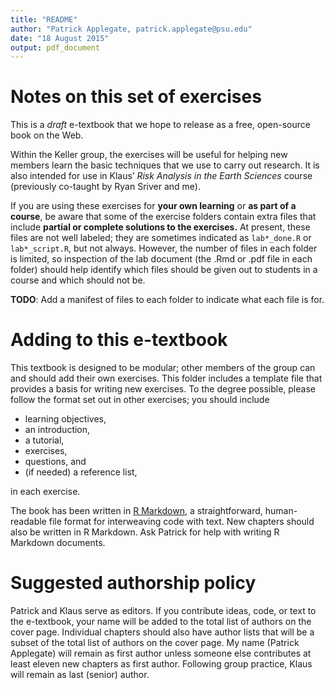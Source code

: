 ```yaml
---
title: "README"
author: "Patrick Applegate, patrick.applegate@psu.edu"
date: "18 August 2015"
output: pdf_document
---
```


# Notes on this set of exercises

This is a *draft* e-textbook that we hope to release as a free, open-source book on the Web.  

Within the Keller group, the exercises will be useful for helping new members learn the basic techniques that we use to carry out research.  It is also intended for use in Klaus' *Risk Analysis in the Earth Sciences* course (previously co-taught by Ryan Sriver and me).  

If you are using these exercises for **your own learning** or **as part of a course**, be aware that some of the exercise folders contain extra files that include **partial or complete solutions to the exercises.**  At present, these files are not well labeled; they are sometimes indicated as `lab*_done.R` or `lab*_script.R`, but not always.  However, the number of files in each folder is limited, so inspection of the lab document (the .Rmd or .pdf file in each folder) should help identify which files should be given out to students in a course and which should not be.  

**TODO**: Add a manifest of files to each folder to indicate what each file is for.  

# Adding to this e-textbook

This textbook is designed to be modular; other members of the group can and should add their own exercises.  This folder includes a template file that provides a basis for writing new exercises.  To the degree possible, please follow the format set out in other exercises; you should include 

* learning objectives, 
* an introduction, 
* a tutorial, 
* exercises, 
* questions, and 
* (if needed) a reference list, 

in each exercise.  

The book has been written in [R Markdown](http://rmarkdown.rstudio.com), a straightforward, human-readable file format for interweaving code with text.  New chapters should also be written in R Markdown.  Ask Patrick for help with writing R Markdown documents.  

# Suggested authorship policy

Patrick and Klaus serve as editors. If you contribute ideas, code, or text to the e-textbook, your name will be added to the total list of authors on the cover page.  Individual chapters should also have author lists that will be a subset of the total list of authors on the cover page.  My name (Patrick Applegate) will remain as first author unless someone else contributes at least eleven new chapters as first author.  Following group practice, Klaus will remain as last (senior) author.  